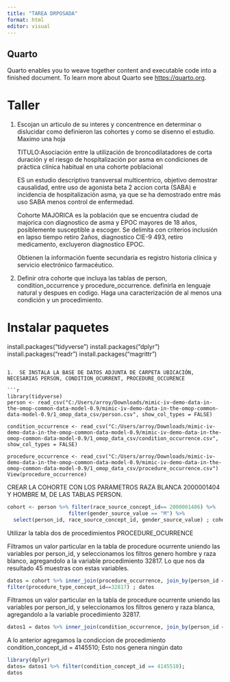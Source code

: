 ---
title: "TAREA DRPOSADA"
format: html
editor: visual
---

## Quarto

Quarto enables you to weave together content and executable code into a finished document. To learn more about Quarto see <https://quarto.org>.

# Taller

1.  Escojan un articulo de su interes y concentrence en determinar o dislucidar como definieron las cohortes y como se disenno el estudio. Maximo una hoja

    TITULO:Asociación entre la utilización de broncodilatadores de corta duración y el riesgo de hospitalización por asma en condiciones de práctica clínica habitual en una cohorte poblacional

    ES un estudio descriptivo transversal multicentrico, objetivo demostrar causalidad, entre uso de agonista beta 2 accion corta (SABA) e incidencia de hospitalización asma, ya que se ha demostrado entre más uso SABA menos control de enfermedad.

    Cohorte MAJORICA es la población que se encuentra ciudad de majorica con diagnostico de asma y EPOC mayores de 18 años, posiblemente susceptible a escoger. Se delimita con criterios inclusión en lapso tiempo retiro 2años, diagnostico CIE-9 493, retiro medicamento, excluyeron diagnostico EPOC.

    Obtienen la información fuente secundaria es registro historia clínica y servicio electrónico farmacéutico.

2.  Definir otra cohorte que incluya las tablas de person, condition_occurrence y procedure_occurrence. definirla en lenguaje natural y despues en codigo. Haga una caracterización de al menos una condición y un procedimiento.

# Instalar paquetes
install.packages("tidyverse")
install.packages("dplyr")
install.packages("readr")
install.packages("magrittr")
```

1.  SE INSTALA LA BASE DE DATOS ADJUNTA DE CARPETA UBICACIÓN, NECESARIAS PERSON, CONDITION_OCURRENT, PROCEDURE_OCCURENCE

```{r}
library(tidyverse)  
person <- read_csv("C:/Users/arroy/Downloads/mimic-iv-demo-data-in-the-omop-common-data-model-0.9/mimic-iv-demo-data-in-the-omop-common-data-model-0.9/1_omop_data_csv/person.csv", show_col_types = FALSE)  

condition_occurrence <- read_csv("C:/Users/arroy/Downloads/mimic-iv-demo-data-in-the-omop-common-data-model-0.9/mimic-iv-demo-data-in-the-omop-common-data-model-0.9/1_omop_data_csv/condition_occurrence.csv", show_col_types = FALSE)

procedure_occurrence <- read_csv("C:/Users/arroy/Downloads/mimic-iv-demo-data-in-the-omop-common-data-model-0.9/mimic-iv-demo-data-in-the-omop-common-data-model-0.9/1_omop_data_csv/procedure_occurrence.csv")
View(procedure_occurrence)
```

CREAR LA COHORTE CON LOS PARAMETROS RAZA BLANCA 2000001404 Y HOMBRE M, DE LAS TABLAS PERSON.

```{r}
cohort <- person %>% filter(race_source_concept_id== 2000001406) %>%
                    filter(gender_source_value == "M") %>% 
  select(person_id, race_source_concept_id, gender_source_value) ; cohort
```

Utilizar la tabla dos de procedimientos PROCEDURE_OCURRENCE

Filtramos un valor particular en la tabla de procedure ocurrente uniendo las variables por person_id, y seleccionamos los filtros genero hombre y raza blanco, agregandolo a la variable procedimiento 32817. Lo que nos da resultado 45 muestras con estas variables.

```{r}
datos = cohort %>% inner_join(procedure_occurrence, join_by(person_id ==person_id)) %>% select(person_id, race_source_concept_id, gender_source_value, procedure_type_concept_id) %>%
filter(procedure_type_concept_id==32817) ; datos
```

Filtramos un valor particular en la tabla de procedure ocurrente uniendo las variables por person_id, y seleccionamos los filtros genero y raza blanca, agregandolo a la variable procedimiento 32817. 

```{r}
datos1 = datos %>% inner_join(condition_occurrence, join_by(person_id ==person_id)) %>% select(person_id, race_source_concept_id, gender_source_value, procedure_type_concept_id, condition_concept_id) ; datos1
```

A lo anterior agregamos la condiccion de procedimiento condition_concept_id = 4145510; Esto nos genera ningún dato

```{r}
library(dplyr)
datos= datos1 %>% filter(condition_concept_id == 4145510);
datos
```

